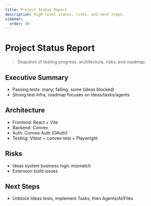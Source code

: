 ```yaml
---
title: Project Status Report
description: High-level status, risks, and next steps.
sidebar:
  order: 40
---
```


# Project Status Report

> Snapshot of testing progress, architecture, risks, and roadmap.

## Executive Summary
- Passing tests: many; failing: some (ideas blocked)
- Strong test infra; roadmap focuses on ideas/tasks/agents

## Architecture
- Frontend: React + Vite
- Backend: Convex
- Auth: Convex Auth (OAuth)
- Testing: Vitest + convex-test + Playwright

## Risks
- Ideas system business logic mismatch
- Extension build issues

## Next Steps
- Unblock Ideas tests, implement Tasks, then Agents/AI/Files

